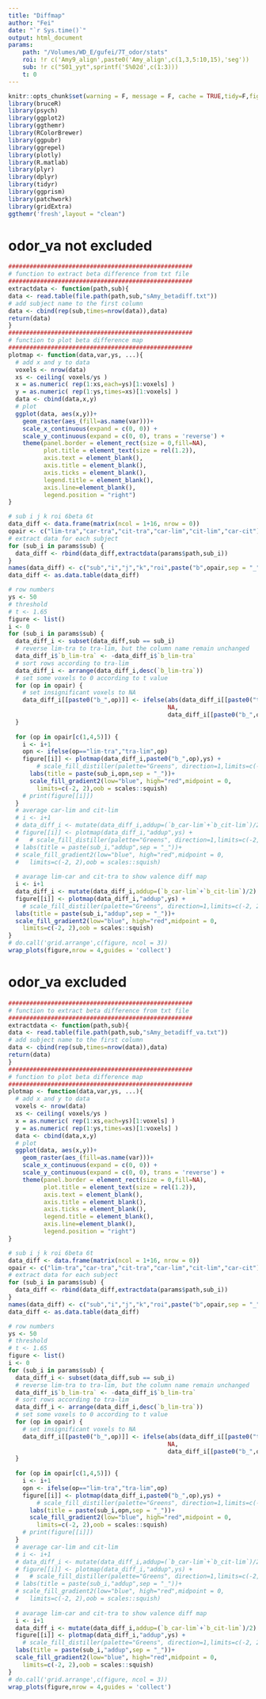 ```yaml
---
title: "Diffmap"
author: "Fei"
date: "`r Sys.time()`"
output: html_document
params:
    path: "/Volumes/WD_E/gufei/7T_odor/stats"
    roi: !r c('Amy9_align',paste0('Amy_align',c(1,3,5:10,15),'seg'))
    sub: !r c("S01_yyt",sprintf('S%02d',c(1:3)))
    t: 0
---
```


```r
knitr::opts_chunk$set(warning = F, message = F, cache = TRUE,tidy=F,fig.align='center',fig.showtext=TRUE,results="hold",fig.show = "hold")
library(bruceR)
library(psych)
library(ggplot2)
library(ggthemr)
library(RColorBrewer)
library(ggpubr)
library(ggrepel)
library(plotly)
library(R.matlab)
library(plyr)
library(dplyr)
library(tidyr)
library(ggprism)
library(patchwork)
library(gridExtra)
ggthemr('fresh',layout = "clean")
```

# odor_va not excluded
```r
####################################################
# function to extract beta difference from txt file
####################################################
extractdata <- function(path,sub){
data <- read.table(file.path(path,sub,"sAmy_betadiff.txt"))
# add subject name to the first column
data <- cbind(rep(sub,times=nrow(data)),data)
return(data)
}
####################################################
# function to plot beta difference map
####################################################
plotmap <- function(data,var,ys, ...){
  # add x and y to data
  voxels <- nrow(data)
  xs <- ceiling( voxels/ys )
  x = as.numeric( rep(1:xs,each=ys)[1:voxels] )
  y = as.numeric( rep(1:ys,times=xs)[1:voxels] )
  data <- cbind(data,x,y)
  # plot
  ggplot(data, aes(x,y))+
    geom_raster(aes_(fill=as.name(var)))+
    scale_x_continuous(expand = c(0, 0)) +
    scale_y_continuous(expand = c(0, 0), trans = 'reverse') +
    theme(panel.border = element_rect(size = 0,fill=NA),
          plot.title = element_text(size = rel(1.2)),
          axis.text = element_blank(),
          axis.title = element_blank(),
          axis.ticks = element_blank(),
          legend.title = element_blank(),
          axis.line=element_blank(),
          legend.position = "right")
}
```


```r
# sub i j k roi 6beta 6t
data_diff <- data.frame(matrix(ncol = 1+16, nrow = 0))
opair <- c("lim-tra","car-tra","cit-tra","car-lim","cit-lim","car-cit")
# extract data for each subject
for (sub_i in params$sub) {
  data_diff <- rbind(data_diff,extractdata(params$path,sub_i))
}
names(data_diff) <- c("sub","i","j","k","roi",paste("b",opair,sep = "_"),paste("t",opair,sep = "_"))
data_diff <- as.data.table(data_diff)

```

```r
# row numbers
ys <- 50
# threshold
# t <- 1.65
figure <- list()
i <- 0
for (sub_i in params$sub) {
  data_diff_i <- subset(data_diff,sub == sub_i)
  # reverse lim-tra to tra-lim, but the column name remain unchanged
  data_diff_i$`b_lim-tra` <- -data_diff_i$`b_lim-tra`
  # sort rows according to tra-lim
  data_diff_i <- arrange(data_diff_i,desc(`b_lim-tra`))
  # set some voxels to 0 according to t value
  for (op in opair) {
    # set insignificant voxels to NA
    data_diff_i[[paste0("b_",op)]] <- ifelse(abs(data_diff_i[[paste0("t_",op)]])<params$t,
                                             NA,
                                             data_diff_i[[paste0("b_",op)]])
  }
  
  for (op in opair[c(1,4,5)]) {
    i <- i+1
    opn <- ifelse(op=="lim-tra","tra-lim",op)
    figure[[i]] <- plotmap(data_diff_i,paste0("b_",op),ys) +
        # scale_fill_distiller(palette="Greens", direction=1,limits=c(-2, 2) )
      labs(title = paste(sub_i,opn,sep = "_"))+
      scale_fill_gradient2(low="blue", high="red",midpoint = 0, 
        limits=c(-2, 2),oob = scales::squish)
    # print(figure[[i]])
  }
  # average car-lim and cit-lim
  # i <- i+1
  # data_diff_i <- mutate(data_diff_i,addup=(`b_car-lim`+`b_cit-lim`)/2)
  # figure[[i]] <- plotmap(data_diff_i,"addup",ys) +
  #   # scale_fill_distiller(palette="Greens", direction=1,limits=c(-2, 2) )
  # labs(title = paste(sub_i,"addup",sep = "_"))+
  # scale_fill_gradient2(low="blue", high="red",midpoint = 0, 
  #   limits=c(-2, 2),oob = scales::squish)
  
  # avarage lim-car and cit-tra to show valence diff map
  i <- i+1
  data_diff_i <- mutate(data_diff_i,addup=(`b_car-lim`+`b_cit-lim`)/2)
  figure[[i]] <- plotmap(data_diff_i,"addup",ys) +
    # scale_fill_distiller(palette="Greens", direction=1,limits=c(-2, 2) )
  labs(title = paste(sub_i,"addup",sep = "_"))+
  scale_fill_gradient2(low="blue", high="red",midpoint = 0,
    limits=c(-2, 2),oob = scales::squish)
}
# do.call('grid.arrange',c(figure, ncol = 3))
wrap_plots(figure,nrow = 4,guides = 'collect')
```

# odor_va excluded
```r
####################################################
# function to extract beta difference from txt file
####################################################
extractdata <- function(path,sub){
data <- read.table(file.path(path,sub,"sAmy_betadiff_va.txt"))
# add subject name to the first column
data <- cbind(rep(sub,times=nrow(data)),data)
return(data)
}
####################################################
# function to plot beta difference map
####################################################
plotmap <- function(data,var,ys, ...){
  # add x and y to data
  voxels <- nrow(data)
  xs <- ceiling( voxels/ys )
  x = as.numeric( rep(1:xs,each=ys)[1:voxels] )
  y = as.numeric( rep(1:ys,times=xs)[1:voxels] )
  data <- cbind(data,x,y)
  # plot
  ggplot(data, aes(x,y))+
    geom_raster(aes_(fill=as.name(var)))+
    scale_x_continuous(expand = c(0, 0)) +
    scale_y_continuous(expand = c(0, 0), trans = 'reverse') +
    theme(panel.border = element_rect(size = 0,fill=NA),
          plot.title = element_text(size = rel(1.2)),
          axis.text = element_blank(),
          axis.title = element_blank(),
          axis.ticks = element_blank(),
          legend.title = element_blank(),
          axis.line=element_blank(),
          legend.position = "right")
}
```

```r
# sub i j k roi 6beta 6t
data_diff <- data.frame(matrix(ncol = 1+16, nrow = 0))
opair <- c("lim-tra","car-tra","cit-tra","car-lim","cit-lim","car-cit")
# extract data for each subject
for (sub_i in params$sub) {
  data_diff <- rbind(data_diff,extractdata(params$path,sub_i))
}
names(data_diff) <- c("sub","i","j","k","roi",paste("b",opair,sep = "_"),paste("t",opair,sep = "_"))
data_diff <- as.data.table(data_diff)

```

```r
# row numbers
ys <- 50
# threshold
# t <- 1.65
figure <- list()
i <- 0
for (sub_i in params$sub) {
  data_diff_i <- subset(data_diff,sub == sub_i)
  # reverse lim-tra to tra-lim, but the column name remain unchanged
  data_diff_i$`b_lim-tra` <- -data_diff_i$`b_lim-tra`
  # sort rows according to tra-lim
  data_diff_i <- arrange(data_diff_i,desc(`b_lim-tra`))
  # set some voxels to 0 according to t value
  for (op in opair) {
    # set insignificant voxels to NA
    data_diff_i[[paste0("b_",op)]] <- ifelse(abs(data_diff_i[[paste0("t_",op)]])<params$t,
                                             NA,
                                             data_diff_i[[paste0("b_",op)]])
  }
  
  for (op in opair[c(1,4,5)]) {
    i <- i+1
    opn <- ifelse(op=="lim-tra","tra-lim",op)
    figure[[i]] <- plotmap(data_diff_i,paste0("b_",op),ys) +
        # scale_fill_distiller(palette="Greens", direction=1,limits=c(-2, 2) )
      labs(title = paste(sub_i,opn,sep = "_"))+
      scale_fill_gradient2(low="blue", high="red",midpoint = 0, 
        limits=c(-2, 2),oob = scales::squish)
    # print(figure[[i]])
  }
  # average car-lim and cit-lim
  # i <- i+1
  # data_diff_i <- mutate(data_diff_i,addup=(`b_car-lim`+`b_cit-lim`)/2)
  # figure[[i]] <- plotmap(data_diff_i,"addup",ys) +
  #   # scale_fill_distiller(palette="Greens", direction=1,limits=c(-2, 2) )
  # labs(title = paste(sub_i,"addup",sep = "_"))+
  # scale_fill_gradient2(low="blue", high="red",midpoint = 0, 
  #   limits=c(-2, 2),oob = scales::squish)
  
  # avarage lim-car and cit-tra to show valence diff map
  i <- i+1
  data_diff_i <- mutate(data_diff_i,addup=(`b_car-lim`+`b_cit-lim`)/2)
  figure[[i]] <- plotmap(data_diff_i,"addup",ys) +
    # scale_fill_distiller(palette="Greens", direction=1,limits=c(-2, 2) )
  labs(title = paste(sub_i,"addup",sep = "_"))+
  scale_fill_gradient2(low="blue", high="red",midpoint = 0,
    limits=c(-2, 2),oob = scales::squish)
}
# do.call('grid.arrange',c(figure, ncol = 3))
wrap_plots(figure,nrow = 4,guides = 'collect')
```